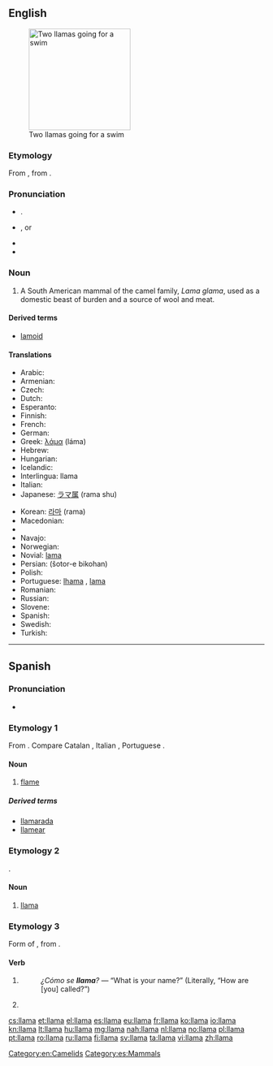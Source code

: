 ==English==
{{wikipedia}}
[[Image:Two llamas going for a swim.jpg|thumb|200px|Two llamas going for a swim]]

===Etymology===
From {{etyl|es}} {{term|llama|lang=es}}, from {{etyl|qu}}.

===Pronunciation===
* {{a|UK}} {{IPA|/ˈlɑː.mə/}}. {{X-SAMPA|/"lA:.m@/}}
* {{a|US}} {{IPA|/ˈlɑmə/}} {{X-SAMPA|/"lAm@/}}, or {{qualifier|rare, foreign}} {{IPA|/ˈjɑmə/}} {{X-SAMPA|/"jAm@/}}
* {{rhymes|ɑːmə}}
* {{homophones|lama}}

===Noun===
{{en-noun}}

# {{zoology}} A South American mammal of the camel family, ''Lama glama'', used as a domestic beast of burden and a source of wool and meat.

====Derived terms====
* [[lamoid]]

====Translations====
{{trans-top|South Americal mammal of the camel family, ''Llama glama''}}
* Arabic: {{t-|ar|لاما|f|tr=láma}}
* Armenian: {{t-|hy|լամա|tr=lama}}
* Czech: {{t+|cs|lama|f}}
* Dutch: {{t+|nl|lama|m}}
* Esperanto: {{t-|eo|lamo|xs=Esperanto}}
* Finnish: {{t+|fi|laama}}
* French: {{t+|fr|lama|m}}
* German: {{t+|de|Lama|n}}
* Greek: [[λάμα]] (láma)
* Hebrew: {{t-|he|לאמה|f}}
* Hungarian: {{t+|hu|láma}}
* Icelandic: {{t-|is|lamadýr|n}}
* Interlingua: llama
* Italian: {{t+|it|lama|m}}
* Japanese: [[ラマ属]] (rama shu)
{{trans-mid}}
* Korean: [[라마]] (rama)
* Macedonian: {{t-|mk|лама|f|tr=láma}}
* {{trreq|zh}}
* Navajo: {{tø|nv|Shádiʼááhdę́ę́ʼ tłʼízí}}
* Norwegian: {{t+|no|llama}}
* Novial: [[lama]]
* Persian: {{fa-Arab|[[شتر بیکوهان]]}} (šotor-e bikohan)
* Polish: {{t+|pl|lama|f}}
* Portuguese: {{qualifier|Brazil}} [[lhama]] {{f}}, {{qualifier|Portugal}} [[lama]] {{m}}
* Romanian: {{t+|ro|llama|f}}
* Russian: {{t+|ru|лама|f|tr=láma}}
* Slovene: {{t+|sl|lama|f}}
* Spanish: {{t+|es|llama|f}}
* Swedish: {{t+|sv|lama|c}}
* Turkish: {{t+|tr|lama}}
{{trans-bottom}}

[[Category:en:Camelids]]

----

==Spanish==

===Pronunciation===
* {{IPA|/ˈʎama/|lang=es}}

===Etymology 1===
From {{etyl|la|es}} {{term|flamma}}. Compare Catalan {{term|flama|lang=ca}}, Italian {{term|fiamma|lang=it}}, Portuguese {{term|chama|lang=pt}}.

====Noun====
{{es-noun|f}}

# [[flame]]

=====Derived terms=====
* [[llamarada]]
* [[llamear]]

===Etymology 2===
{{etyl|qu|es}}.

====Noun====
{{es-noun|f}}

# [[#English|llama]] {{gloss|mammal}}

===Etymology 3===
Form of {{term|llamar|lang=es}}, from {{etyl|la|es}} {{term|clamo|clamāre|cry out|lang=la}}.

====Verb====
{{es-verb-form|llamar}}

# {{es-verb form of|person=third-person|number=singular|tense=present|mood=indicative|ending=ar|llamar}}
#: ''¿Cómo se '''llama'''?'' — “What is your name?” (Literally, “How are [you] called?”)
# {{es-verb form of|formal=no|person=second-person|number=singular|sense=affirmative|mood=imperative|ending=ar|llamar}}

[[Category:es:Mammals]]

[[cs:llama]]
[[et:llama]]
[[el:llama]]
[[es:llama]]
[[eu:llama]]
[[fr:llama]]
[[ko:llama]]
[[io:llama]]
[[kn:llama]]
[[lt:llama]]
[[hu:llama]]
[[mg:llama]]
[[nah:llama]]
[[nl:llama]]
[[no:llama]]
[[pl:llama]]
[[pt:llama]]
[[ro:llama]]
[[ru:llama]]
[[fi:llama]]
[[sv:llama]]
[[ta:llama]]
[[vi:llama]]
[[zh:llama]]